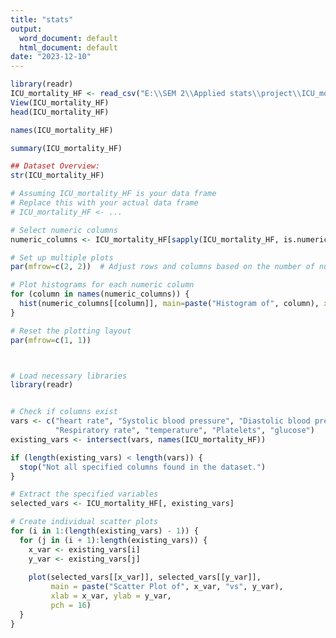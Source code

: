 ```yaml
---
title: "stats"
output:
  word_document: default
  html_document: default
date: "2023-12-10"
---
```



```r

library(readr)
ICU_mortality_HF <- read_csv("E:\\SEM 2\\Applied stats\\project\\ICU_mortality_HF.csv")
View(ICU_mortality_HF)
head(ICU_mortality_HF)
```


```r
names(ICU_mortality_HF)
```


```r
summary(ICU_mortality_HF)
```


```r
## Dataset Overview:
str(ICU_mortality_HF)
```


```r
# Assuming ICU_mortality_HF is your data frame
# Replace this with your actual data frame
# ICU_mortality_HF <- ...

# Select numeric columns
numeric_columns <- ICU_mortality_HF[sapply(ICU_mortality_HF, is.numeric)]

# Set up multiple plots
par(mfrow=c(2, 2))  # Adjust rows and columns based on the number of numeric columns

# Plot histograms for each numeric column
for (column in names(numeric_columns)) {
  hist(numeric_columns[[column]], main=paste("Histogram of", column), xlab=column, col="lightblue", border="black")
}

# Reset the plotting layout
par(mfrow=c(1, 1))




```

```r
# Load necessary libraries
library(readr)


# Check if columns exist
vars <- c("heart rate", "Systolic blood pressure", "Diastolic blood pressure", 
          "Respiratory rate", "temperature", "Platelets", "glucose")
existing_vars <- intersect(vars, names(ICU_mortality_HF))

if (length(existing_vars) < length(vars)) {
  stop("Not all specified columns found in the dataset.")
}

# Extract the specified variables
selected_vars <- ICU_mortality_HF[, existing_vars]

# Create individual scatter plots
for (i in 1:(length(existing_vars) - 1)) {
  for (j in (i + 1):length(existing_vars)) {
    x_var <- existing_vars[i]
    y_var <- existing_vars[j]
    
    plot(selected_vars[[x_var]], selected_vars[[y_var]],
         main = paste("Scatter Plot of", x_var, "vs", y_var),
         xlab = x_var, ylab = y_var,
         pch = 16)
  }
}


```


```r

```


```r

```


```r

```


```r

```


```r

```


```r
```


```r
```

